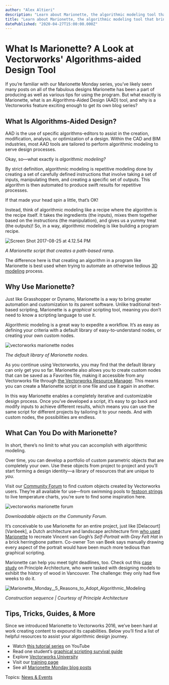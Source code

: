 ```yaml
---
author: "Alex Altieri"
description: "Learn about Marionette, the algorithmic modeling tool that brings efficiency to your modeling process."
title: "Learn about Marionette, the algorithmic modeling tool that brings efficiency to your modeling process." 
datePublished: "2020-04-27T15:00:00.000Z"
---
```

# What Is Marionette? A Look at Vectorworks' Algorithms-aided Design Tool

If you’re familiar with our Marionette Monday series, you’ve likely seen many posts on all of the fabulous designs Marionette has been a part of producing as well as various tips for using the program. But what exactly is Marionette, what is an Algorithms-Aided Design (AAD) tool, and why is a Vectorworks feature exciting enough to get its own blog series?

## What Is Algorithms-Aided Design?

AAD is the use of specific algorithms-editors to assist in the creation, modification, analysis, or optimization of a design. Within the CAD and BIM industries, most AAD tools are tailored to perform algorithmic modeling to serve design processes.

Okay, so—what exactly is _algorithmic modeling?_

By strict definition, algorithmic modeling is repetitive modeling done by creating a set of carefully defined instructions that involve taking a set of inputs, manipulating them, and creating a specific set of outputs. This algorithm is then automated to produce swift results for repetitive processes.

If that made your head spin a little, that’s OK!

Instead, think of algorithmic modeling like a recipe where the algorithm is the recipe itself. It takes the ingredients (the inputs), mixes them together based on the instructions (the manipulation), and gives us a yummy treat (the outputs)! So, in a way, algorithmic modeling is like building a program recipe.

![Screen Shot 2017-08-25 at 4.12.54 PM](https://blog.vectorworks.net/hs-fs/hubfs/Blog%20Images/200427_What%20Is%20Marionette/Screen%20Shot%202017-08-25%20at%204.12.54%20PM.png?width=600&name=Screen%20Shot%202017-08-25%20at%204.12.54%20PM.png)

_A Marionette script that creates a path-based ramp._

The difference here is that creating an algorithm in a program like Marionette is best used when trying to automate an otherwise tedious [3D modeling](../../../net/vectorworks/blog/the-best-3d-modeling-for-interior-architecture.html) process.

## Why Use Marionette?

Just like Grasshopper or Dynamo, Marionette is a way to bring greater automation and customization to its parent software. Unlike traditional text-based scripting, Marionette is a _graphical_ scripting tool, meaning you don’t need to know a scripting language to use it.

Algorithmic modeling is a great way to expedite a workflow. It’s as easy as defining your criteria with a default library of easy-to-understand nodes, or creating your own custom nodes.

![vectorworks marionette nodes](https://blog.vectorworks.net/hs-fs/hubfs/Blog%20Images/200427_What%20Is%20Marionette/Marionette1.jpg?width=468&name=Marionette1.jpg)

_The default library of Marionette nodes._

As you continue using Vectorworks, you may find that the default library can only get you so far. Marionette also allows you to create custom nodes that can be saved as a Favorites file, making it accessible from any Vectorworks file through [the Vectorworks Resource Manager](https://app-help.vectorworks.net/2020/eng/VW2020%5FGuide/ResourceManager/Resource%5FManager%5FFile%5Fbrowser%5Fpane.htm?utm%5Fcampaign=blog&utm%5Fmedium=planetvectorworks&utm%5Fsource=intext&utm%5Fcontent=042720archwhatismarionette). This means you can create a Marionette script in one file and use it again in another.

In this way Marionette enables a completely iterative and customizable design process. Once you’ve developed a script, it’s easy to go back and modify inputs to achieve different results, which means you can use the same script for different projects by tailoring it to your needs. And with custom nodes, the possibilities are endless.

## What Can You Do with Marionette?

In short, there’s no limit to what you can accomplish with algorithmic modeling. 

Over time, you can develop a portfolio of custom parametric objects that are completely your own. Use these objects from project to project and you’ll start forming a design identity—a library of resources that are unique to _you._ 

Visit our [Community Forum](https://forum.vectorworks.net/index.php?/files/category/6-marionette-objects/?utm%5Fcampaign=blog&utm%5Fmedium=planetvectorworks&utm%5Fsource=intext&utm%5Fcontent=042720archwhatismarionette) to find custom objects created by Vectorworks users. They’re all available for use—from swimming pools to [festoon strings](/custom-parametric-object-festoon-strings?utm%5Fcampaign=blog&utm%5Fmedium=planetvectorworks&utm%5Fsource=intext&utm%5Fcontent=042720archwhatismarionette) to live temperature charts, you’re sure to find some inspiration here. 

![vectorworks marionette forum](https://blog.vectorworks.net/hs-fs/hubfs/Blog%20Images/200427_What%20Is%20Marionette/Marionette2.jpg?width=468&name=Marionette2.jpg)

_Downloadable objects on the Community Forum._

It’s conceivable to use Marionette for an entire project, just like \[Delacourt\]\[Vanbeek\], a Dutch architecture and landscape architecture firm [who used Marionette](/an-architectural-salute-to-vincent-van-gogh?utm%5Fcampaign=blog&utm%5Fmedium=planetvectorworks&utm%5Fsource=intext&utm%5Fcontent=042720archwhatismarionette) to recreate Vincent van Gogh’s _Self-Portrait with Grey Felt Hat_ in a brick herringbone pattern. Co-owner Ton van Beek says manually drawing every aspect of the portrait would have been much more tedious than graphical scripting.

Marionette can help you meet tight deadlines, too. Check out this [case study](https://www.vectorworks.net/en-US/customer-showcase/how-to-make-history-with-quick-powerful-designs-using-marionette?utm%5Fcampaign=blog&utm%5Fmedium=planetvectorworks&utm%5Fsource=intext&utm%5Fcontent=042720archwhatismarionette) on Principle Architecture, who were tasked with designing models to exhibit the history of wood in Vancouver. The challenge: they only had five weeks to do it.

![Marionette_Monday__5_Reasons_to_Adopt_Algorithmic_Modeling](https://blog.vectorworks.net/hs-fs/hubfs/Blog%20Images/200427_What%20Is%20Marionette/Marionette_Monday__5_Reasons_to_Adopt_Algorithmic_Modeling.jpg?width=600&name=Marionette_Monday__5_Reasons_to_Adopt_Algorithmic_Modeling.jpg)

_Construction sequence | Courtesy of Principle Architecture_

## Tips, Tricks, Guides, & More

Since we introduced Marionette to Vectorworks 2016, we’ve been hard at work creating content to expound its capabilities. Below you’ll find a list of helpful resources to assist your algorithmic design journey.

* Watch [this tutorial series](https://www.youtube.com/watch?v=PK1hRiG7Gio&list=PLiLCoe7DU1HakhrK2vCWFJGUIltBQgpvG) on YouTube
* Read one student’s [graphical scripting survival guide](../../../net/vectorworks/blog/2016/01/a-students-scripting-survival-guide.html)
* Explore [Vectorworks University](https://university.vectorworks.net/course/index.php?mycourses=0&search=Marionette&tagfilter%5Bcategory%5D=0&tagfilter%5Btype%5D=0&tagfilter%5Bdifficulty%5D=0&categorysort=default&mycourses=&search=Algorithmic+Modeling)
* Visit our [training page](https://www.vectorworks.net/training/marionette?utm%5Fcampaign=blog&utm%5Fmedium=planetvectorworks&utm%5Fsource=intext&utm%5Fcontent=042720archwhatismarionette)
* See all [Marionette Monday blog posts](/topic/marionette-monday?utm%5Fcampaign=blog&utm%5Fmedium=planetvectorworks&utm%5Fsource=intext&utm%5Fcontent=042720archwhatismarionette)

 Topics: [News & Events](https://blog.vectorworks.net/topic/news-events) 

 